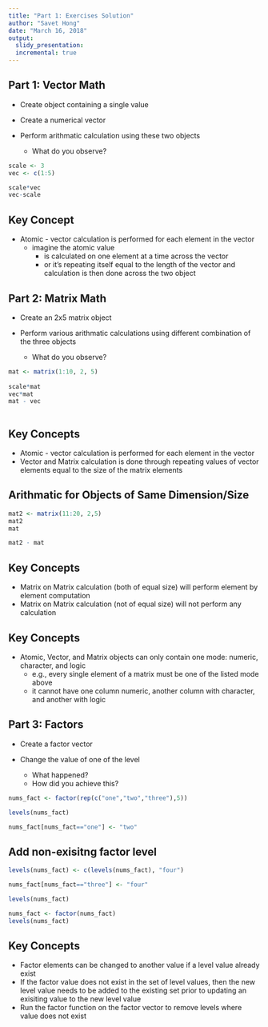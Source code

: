 ```yaml
---
title: "Part 1: Exercises Solution"
author: "Savet Hong"
date: "March 16, 2018"
output:
  slidy_presentation:
  incremental: true
---
```

  
  
## Part 1: Vector Math
  
- Create object containing a single value

- Create a numerical vector

- Perform arithmatic calculation using these two objects
    + What do you observe?

```r
scale <- 3
vec <- c(1:5)

scale*vec
vec-scale

```  

## Key Concept

- Atomic - vector calculation is performed for each element in the vector 
    + imagine the atomic value
        + is calculated on one element at a time across the vector 
        + or it's repeating itself equal to the length of the vector and calculation is then done across the two object 

## Part 2: Matrix Math

- Create an 2x5 matrix object

- Perform various arithmatic calculations using different combination of the three objects
    + What do you observe?

```r
mat <- matrix(1:10, 2, 5)
  
scale*mat
vec*mat
mat - vec
  
``` 

## Key Concepts

- Atomic - vector calculation is performed for each element in the vector
- Vector and Matrix calculation is done through repeating values of vector elements equal to the size of the matrix elements

## Arithmatic for Objects of Same Dimension/Size

```r
mat2 <- matrix(11:20, 2,5)
mat2
mat

mat2 - mat

```

## Key Concepts

- Matrix on Matrix calculation (both of equal size) will perform element by element computation
- Matrix on Matrix calculation (not of equal size) will not perform any calculation

## Key Concepts

- Atomic, Vector, and Matrix objects can only contain one mode: numeric, character, and logic
    + e.g., every single element of a matrix must be one of the listed mode above
    + it cannot have one column numeric, another column with character, and another with logic
 
 
## Part 3: Factors

- Create a factor vector

- Change the value of one of the level
    + What happened?
    + How did you achieve this?
    
```r
nums_fact <- factor(rep(c("one","two","three"),5))

levels(nums_fact)

```

```r

nums_fact[nums_fact=="one"] <- "two" 

```

## Add non-exisitng factor level

```r

levels(nums_fact) <- c(levels(nums_fact), "four")

nums_fact[nums_fact=="three"] <- "four" 

levels(nums_fact)

```  

```r

nums_fact <- factor(nums_fact)
levels(nums_fact)

```

## Key Concepts

- Factor elements can be changed to another value if a level value already exist
- If the factor value does not exist in the set of level values, then the new level value needs to be added to the existing set prior to updating an exisiting value to the new level value
- Run the factor function on the factor vector to remove levels where value does not exist

